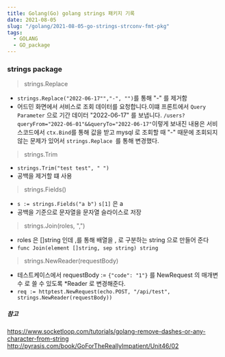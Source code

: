 ```yaml
---
title: Golang(Go) golang strings 패키지 기록
date: 2021-08-05
slug: "/golang/2021-08-05-go-strings-strconv-fmt-pkg"
tags:
  - GOLANG
  - GO_package
---
```


### strings package

> strings.Replace

- `strings.Replace("2022-06-17"","-", "")`를 통해 "-" 를 제거함
- 어드민 화면에서 서비스로 조회 데이터를 요청합니다.이떄 프론트에서 `Query Parameter` 으로 기간 데이터 "2022-06-17" 를 보냅니다.
`/users?queryFrom="2022-06-01"&&queryTo="2022-06-17"`이렇게 보내진 내용은 서비스코드에서 `ctx.Bind`를 통해 값을 받고
mysql 로 조회할 때 "-" 때문에 조회되지 않는 문제가 있어서 `strings.Replace `를 통해 변경했다.

> strings.Trim

- `strings.Trim("test test", " ")`
- 공백을 제거할 떄 사용

> strings.Fields()

- `s := strings.Fields("a b")` `s[1]` 은 a
- 공백을 기준으로 문자열을 문자열 슬라이스로 저장

> strings.Join(roles, ",")

- roles 은 []string 인데 ,를 통해 배열을 , 로 구분하는 string 으로 만들어 준다
- `func Join(element []string, sep string) string `

> strings.NewReader(requestBody)

- 테스트케이스에서 requestBody := `{"code": "1"}` 를 NewRequest 의 매개변수 로 쓸  수 있도록  *Reader 로  변경해준다.
- `req := httptest.NewRequest(echo.POST, "/api/test", strings.NewReader(requestBody))`

##### 참고
https://www.socketloop.com/tutorials/golang-remove-dashes-or-any-character-from-string
http://pyrasis.com/book/GoForTheReallyImpatient/Unit46/02

